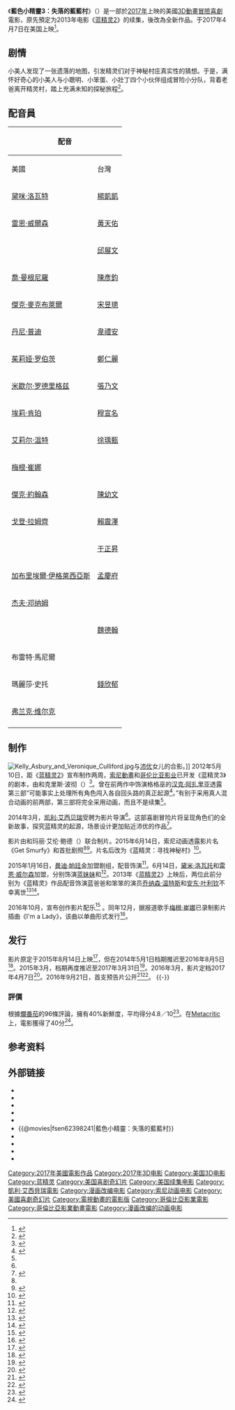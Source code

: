 {{noteTA
|G1=Movie
|G2=Show
|T=zh-tw:藍色小精靈3：失落的藍藍村; zh-hk:藍精靈：迷失的村莊; zh-cn:蓝精灵：寻找神秘村; zh-sg:蓝色小精灵：失落的蓝蓝村
|1=zh-cn:格格巫; zh-tw:賈不妙; zh-hk:加達;
|2=zh-cn:阿兹猫; zh-tw:大笨貓; zh-hk:阿沙;
|3=zh-cn:蓝爸爸; zh-tw:老爸; zh-hk:精靈爸爸;
|4=zh-cn:蓝妹妹; zh-tw:小美人; zh-hk:美芝;
|5=zh-cn:聪聪; zh-tw:小聰明; zh-hk:智多星;
|6=zh-cn:笨笨; zh-tw:小笨蛋; zh-hk:論盡仔;
|7=zh-cn:厌厌; zh-tw:小討厭; zh-hk:嚕囌王;
|8=zh-cn:健健; zh-tw:健健; zh-hk:阿威;
|9=zh-cn:勇勇; zh-tw:小勇敢; 
|10=zh-tw:藍色小精靈：失落的藍藍村; zh-hk:藍精靈：迷失的村莊; zh-cn:蓝精灵：寻找神秘村; zh-sg:蓝色小精灵：失落的蓝蓝村
}}
{{Infobox film
| name           = 藍色小精靈3：失落的藍藍村
| original_name  = ''Smurfs: The Lost Village''
| image          = Smurfs The Lost Village poster.jpg
| caption        = 劇院上映海報
| director       = [[凱利·艾西貝瑞|凱利·艾西貝瑞]]
| producer       = {{link-en|喬丹·克納|Jordan Kerner}}<br />瑪麗·艾倫·鮑德·安德魯斯
| writers        = {{Plainlist|
* 史塔西·哈曼
* {{link-en|派摩拉·羅賓|Pamela Ribon}}
}}
| based_on       = {{based on|[[藍色小精靈|藍色小精靈]]|[[沛優|沛優]]}}
| starring       = {{Plainlist|
* [[黛咪·洛瓦托|黛咪·洛瓦托]]
* [[曼迪·帕廷金|曼迪·帕廷金]]
* [[傑克·麥克布萊爾|傑克·麥克布萊爾]]
* [[丹尼·普迪|丹尼·普迪]]
* [[喬·曼根尼羅|喬·曼根尼羅]]
* [[雷恩·威爾森|雷恩·威爾森]]
* [[蜜雪兒·羅德里奎茲|蜜雪兒·羅德里奎茲]]
* [[梅根·崔娜|梅根·崔娜]]
* [[艾莉爾·溫特|艾莉爾·溫特]]
* [[埃莉·肯珀|埃莉·肯珀]]
* [[茱莉亞·羅勃茲|茱莉亞·羅勃茲]]
}}
| music          = {{link-en|克里斯多福·萊納茲|Christopher Lennertz}}<ref name="filmmusicreporter" />
| cinematography = 
| editing        = 布瑞特·麥儂
| studio         = [[索尼動畫|索尼動畫]]<br>{{link-en|喬丹·克納|Jordan Kerner|克納娛樂公司}}
| distributor    = [[哥倫比亞電影公司|哥倫比亞電影公司]]
| released       = {{film date|2017|3|31|台灣|2017|4|7|美國|2017|4|13|香港|2017|4|21|中国大陆<ref>{{cite web|title=《蓝精灵：寻找神秘村》曝片段集锦 怪物史莱克2导演最新力作 4.21国内上映|url=http://news.mtime.com/2017/03/10/1567185.html|website=Mtime时光网|accessdate=2017-03-10|date=2017-03-10|archive-date=2019-08-22|archive-url=https://web.archive.org/web/20190822231419/http://news.mtime.com/2017/03/10/1567185.html|dead-url=no}}</ref>}}
| runtime        = 90分鐘
| country        = {{USA}}
| language       = 英語
| budget         = {{USD|6,000萬}}<ref name="BO">{{cite web|url=http://www.boxofficemojo.com/movies/?id=smurfs3.htm|title=Smurfs: The Lost Village (2017)|publisher=[[Box_Office_Mojo|Box Office Mojo]]|accessdate=2018-06-09|archive-date=2019-08-03|archive-url=https://web.archive.org/web/20190803032708/https://www.boxofficemojo.com/movies/?id=smurfs3.htm|dead-url=no}}</ref>
| gross          = {{USD|1.97億}}<ref name="BO"/>
| preceded_by    = 《[[蓝精灵2|蓝精灵2]]》
| followed_by    = 
| cn_name        = 蓝精灵3：寻找神秘村
| hk_name        = 藍精靈3：迷失的村莊
| tw_name        = 藍色小精靈3：失落的藍藍村
| sg_name        = 蓝色小精灵3：失落的蓝蓝村
}}
《'''藍色小精靈3：失落的藍藍村'''》（{{lang-en|''Smurfs: The Lost Village''}}）是一部於[[2017年電影|2017年]]上映的美國[[3D電影|3D]][[動畫|動畫]][[冒險電影|冒險]][[喜劇電影|喜劇]]電影，原先預定为2013年电影《[[蓝精灵2|蓝精灵2]]》的续集，後改為全新作品。于2017年4月7日在美国上映<ref>{{Cite web |url=http://variety.com/2012/film/news/sony-already-smurfing-smurfs-3-1118053808/ |title=Threequel script in the works with 'Over the Hedge' scribes |access-date=2014-03-09 |archive-date=2021-03-09 |archive-url=https://web.archive.org/web/20210309051416/https://variety.com/2012/film/news/sony-already-smurfing-smurfs-3-1118053808/ |dead-url=no }}</ref>。

==剧情==
小美人发现了一张遗落的地图，引发精灵们对于神秘村庄真实性的猜想。于是，满怀好奇心的小美人与小聰明、小笨蛋、小壯丁四个小伙伴组成冒险小分队，背着老爸离开精灵村，踏上充满未知的探秘旅程<ref>{{cite web|title=动画版《蓝精灵》内地定档曝新预告 蓝妹妹带领冒险队智斗格格巫 探索新世界|url=http://news.mtime.com/2017/03/09/1567140.html|website=Mtime时光网|accessdate=2017-03-10|date=2017-03-09|archive-date=2019-08-22|archive-url=https://web.archive.org/web/20190822143521/http://news.mtime.com/2017/03/09/1567140.html|dead-url=no}}</ref>。

== 配音員 ==
{| class="wikitable"
!colspan=3|配音
!rowspan=2|角色
|-
!美國
!台灣
!香港
|-
|[[黛咪·洛瓦特|黛咪·洛瓦特]]
|[[楊凱凱|楊凱凱]]
|[[蔡卓妍|蔡卓妍]]
|小美人（Smurfette）
|-
|[[雷恩·威爾森|雷恩·威爾森]]
|[[黃天佑|黃天佑]]
|
|賈不妙（Gargamel）
|-
|{{link-en|曼迪·帕第金|Mandy_Patinkin}}
|[[邱展文|邱展文]]
|[[葉振邦|葉振邦]]
|老爹（Papa Smurf）
|-
|[[喬·曼根尼羅|喬·曼根尼羅]]
|[[陳彥鈞|陳彥鈞]]
|
|小壯丁（Hefty Smurf）
|-
|[[傑克·麥克布萊爾|傑克·麥克布萊爾]]
|[[宋昱璁|宋昱璁]]
|[[黃又南|黃又南]]
|小笨蛋（Clumsy Smurf）
|-
|[[丹尼·普迪|丹尼·普迪]]
|[[韋禮安|韋禮安]]
|[[徐天佑|徐天佑]]
|小聰明（Brainy Smurf）
|-
|[[茱莉娅·罗伯茨|茱莉娅·罗伯茨]]
|[[鄭仁麗|鄭仁麗]]
|
|柳媽（Smurf Willow）
|-
|[[米歇尔·罗德里格兹|米歇尔·罗德里格兹]]
|[[張乃文_(配音員)|張乃文]]
|
|小威風（Smurf Storm）
|-
|[[埃莉·肯珀|埃莉·肯珀]]
|[[穆宣名|穆宣名]]
|
|小花花（Smurf Blossom）
|-
|[[艾莉尔·温特|艾莉尔·温特]]
|[[徐瑀甄|徐瑀甄]]
|
|小百合（Smurf Lily）
|-
|[[梅根·崔娜|梅根·崔娜]]
|
|
|小美樂蒂（Smurf Melody）
|-
|[[傑克·約翰森|傑克·約翰森]]
|[[陳幼文|陳幼文]]
|
|小討厭（Grouchy Smurf）
|-
|[[戈登·拉姆齊|戈登·拉姆齊]]
|[[賴震澤|賴震澤]]
|
|小廚師（Baker Smurf）
|-
|{{link-en|提度斯·伯傑斯|Tituss_Burgess}}
|[[于正昇|于正昇]]
|
|小自戀（Vanity Smurf）
|-
|[[加布里埃爾·伊格萊西亞斯|加布里埃爾·伊格萊西亞斯]]
|[[孟慶府|孟慶府]]
|
|小搗蛋（Jokey Smurf）
|-
|[[杰夫·邓纳姆|杰夫·邓纳姆]]
|
|
|小農夫（Farmer Smurf）
|-
|{{link-en|凱利·阿斯布瑞|Kelly_Asbury}}
|[[魏德翰|魏德翰]]
|
|小八卦（Nosey Smurf）
|-
|布雷特·馬尼爾
|
|
|飄蟲（Snappy Bug）
|-
|瑪麗莎·史托
|[[錢欣郁|錢欣郁]]
|
|小碧玉（Smurf Jade）
|-
|[[弗兰克·维尔克|弗兰克·维尔克]]
|
|
|大笨貓（Azrael）
|-
|{{link-en|迪·布萊德利·貝克|Dee_Bradley_Baker}}
|
|
|蒙蒂（Monty）
|}

==制作==
[[File:Kelly_Asbury_and_Veronique_Culliford.jpg|thumb]]与[[沛优|沛优]]女儿的合影。]]
2012年5月10日，距《[[蓝精灵2|蓝精灵2]]》宣布制作两周，[[索尼動畫|索尼動畫]]和[[哥伦比亚影业|哥伦比亚影业]]已开发《蓝精灵3》的剧本，由{{le|凯利·柯克帕特里克|Karey Kirkpatrick}}和克里斯·波彻（{{lang|en|Chris Poche}}）<ref name=Variety>{{cite news|title=Sony already smurfing Smurfs 3|url=http://www.variety.com/article/VR1118053808|accessdate=2015-01-17|work=Variety.com|date=2012-04-26|archive-date=2012-12-29|archive-url=https://web.archive.org/web/20121229013613/http://www.variety.com/article/VR1118053808/|dead-url=no}}</ref>。曾在前两作中饰演格格巫的[[汉克·阿扎里亚|汉克·阿扎里亚]]透露第三部“可能事实上处理所有角色闯入各自回头路的真正起源<ref>{{cite web | url=http://www.comingsoon.net/news/movienews.php?id=106456 | title=Exclusive: The Smurfs 3 Will Include an Origin Story | publisher=ComingSoon.net | date=2013-07-14 | accessdate=2015-01-17 | last=Nemiroff | first=Perri | archive-date=2013-10-12 | archive-url=https://web.archive.org/web/20131012012129/http://www.comingsoon.net/news/movienews.php?id=106456 | dead-url=no }}</ref>。”有别于采用真人混合动画的前两部，第三部将完全采用动画，而且不是续集<ref name=PRNSonySlate/>。

2014年3月，[[凯利·艾西贝瑞|凯利·艾西贝瑞]]受聘为影片导演<ref name=PRNSonySlate/>。这部喜剧冒险片将呈现角色们的全新故事，探究蓝精灵的起源，场景设计更加贴近沛优的作品<ref name="PRNSonySlate">{{cite press release | url=http://www.prnewswire.com/news-releases/sony-pictures-animation-unveils-updated-production-slate-249842691.html | title=Sony Pictures Animation Unveils Updated Production Slate | publisher=PR Newswire | date=2014-03-12 | accessdate=2015-01-17 | author=Sony Pictures Animation | archive-date=2021-05-06 | archive-url=https://web.archive.org/web/20210506134800/http://www.prnewswire.com/news-releases/sony-pictures-animation-unveils-updated-production-slate-249842691.html | dead-url=no }}</ref>。

影片由{{le|乔丹·克纳|Jordan Kerner}}和玛丽·艾伦·鲍德（{{lang|en|Mary Ellen Bauder}}）联合制片。2015年6月14日，索尼动画透露影片名《Get Smurfy》和首批剧照<ref name="DeadlineGetSmurfy" /><ref>{{cite news|title='Get Smurfy': First Look at Demi Lovato, Rainn Wilson-Voiced Film|url=http://www.hollywoodreporter.com/news/get-smurfy-first-look-at-802378|accessdate=2015-09-05|work=hollywoodreporter.com|date=2015-06-14|archive-date=2021-02-11|archive-url=https://web.archive.org/web/20210211183555/https://www.hollywoodreporter.com/news/get-smurfy-first-look-at-802378|dead-url=no}}</ref>。片名后改为《蓝精灵：寻找神秘村》<ref>{{cite web | url=http://www.usatoday.com/story/life/movies/2016/02/11/smurfs-lost-village-sneak-peek-joe-manganiello-jack-mcbrayer/80182954/# | title=Sneak peek: Joe Manganiello, Jack McBrayer are new blue crew in 'Smurfs' | work=USA Today | date=2016-02-12 | accessdate=2016-02-14 | last=Alexander | first=Bryan | archive-date=2021-01-22 | archive-url=https://web.archive.org/web/20210122061649/https://www.usatoday.com/story/life/movies/2016/02/11/smurfs-lost-village-sneak-peek-joe-manganiello-jack-mcbrayer/80182954/ | dead-url=no }}</ref>。

2015年1月16日，[[曼迪·帕廷金|曼迪·帕廷金]]加盟剧组，配音饰演{{le|蓝爸爸|Papa Smurf}}<ref name="PatinkinCast">{{cite news | first1=Borys | last1=Kit | url=http://www.hollywoodreporter.com/heat-vision/homeland-star-voice-papa-smurf-764395 | title='Homeland' Star to Voice Papa Smurf in Animated Movie | work=The Hollywood Reporter | date=2015-01-16 | accessdate=2015-01-17 | last2=Siegel | first2=Tatiana | archive-date=2021-01-26 | archive-url=https://web.archive.org/web/20210126125335/https://www.hollywoodreporter.com/heat-vision/homeland-star-voice-papa-smurf-764395 | dead-url=no }}</ref>。6月14日，[[黛米·洛瓦托|黛米·洛瓦托]]和[[雷恩·威尔森|雷恩·威尔森]]加盟，分别饰演[[蓝妹妹|蓝妹妹]]和{{le|格格巫|Gargamel}}<ref name=DeadlineGetSmurfy>{{cite web|last1=Lowe|first1=Kinsey|title=‘Get Smurfy’ Unveiled: Demi Lovato Joins As Smurfette, Rainn Wilson As Gargamel|url=http://deadline.com/2015/06/get-smurfy-demi-lovato-as-smurfette-rainn-willson-as-gargamel-mandy-patinkin-as-papa-smurf-1201442625/|publisher=Deadline|accessdate=2015-09-05|date=2015-06-14|archive-date=2021-02-26|archive-url=https://web.archive.org/web/20210226045126/https://deadline.com/2015/06/get-smurfy-demi-lovato-as-smurfette-rainn-willson-as-gargamel-mandy-patinkin-as-papa-smurf-1201442625/|dead-url=no}}</ref>。2013年《[[蓝精灵2|蓝精灵2]]》上映后，两位此前分别为《蓝精灵》作品配音饰演蓝爸爸和笨笨的演员[[乔纳森·温特斯|乔纳森·温特斯]]和[[安东·叶利钦|安东·叶利钦]]不幸离世<ref>{{cite news |url=http://www.hollywoodreporter.com/news/jonathan-winters-dies-at-87-438626 |title=Jonathan Winters Dies at 87 |publisher=Hollywood Reporter |first=Duane |last=Byrge |date=2013-04-12 |accessdate=2017-03-10 |archive-date=2021-03-04 |archive-url=https://web.archive.org/web/20210304160709/https://www.hollywoodreporter.com/news/jonathan-winters-dies-at-87-438626 |dead-url=no }}</ref><ref>{{cite web | url = https://www.theguardian.com/global/2016/jun/20/anton-yelchin-obituary-film-actor | work = The Guardian | accessdate = 2016-11-19 | title = Anton Yelchin obituary | archive-date = 2021-02-13 | archive-url = https://web.archive.org/web/20210213125124/https://www.theguardian.com/global/2016/jun/20/anton-yelchin-obituary-film-actor | dead-url = no }}</ref>。

2016年10月，{{le|克里斯托弗·莱纳兹|Christopher Lennertz}}宣布创作影片配乐<ref name="filmmusicreporter">{{cite web | url=http://filmmusicreporter.com/2016/10/11/christopher-lennertz-to-score-sony-pictures-animations-smurfs-the-lost-village/ | title=Christopher Lennertz to score Smurfs: The Lost Village | publisher=filmmusicreporter.com | accessdate=2016-10-11 | archive-date=2021-01-29 | archive-url=https://web.archive.org/web/20210129033135/http://filmmusicreporter.com/2016/10/11/christopher-lennertz-to-score-sony-pictures-animations-smurfs-the-lost-village/ | dead-url=no }}</ref>
。同年12月，据报道歌手[[梅根·崔娜|梅根·崔娜]]已录制影片插曲《I'm a Lady》，该曲以单曲形式发行<ref>{{cite web|url=http://www.showbizjunkies.com/music/meghan-trainor-song-smurfs-the-lost-village/|title=Meghan Trainor Writes "I'm a Lady" for 'Smurfs: The Lost Village'|date=2016-12-05|accessdate=2016-12-09|archive-date=2020-10-31|archive-url=https://web.archive.org/web/20201031132705/https://www.showbizjunkies.com/music/meghan-trainor-song-smurfs-the-lost-village/|dead-url=no}}</ref>。

== 发行 ==
影片原定于2015年8月14日上映<ref>{{cite web|last=Chitwood|first=Adam|title=FAULT IN OUR STARS Set for June 6, 2014; THE MAZE RUNNER Pushed to September 19, 2014; SMURFS 3 and THE BOOK THIEF Moved|url=https://collider.com/fault-in-our-stars-movie-release-date-june-6-2014/|publisher=Collider.com|accessdate=2015-01-17|date=2013-10-05|archive-date=2015-08-29|archive-url=https://web.archive.org/web/20150829090510/http://collider.com/fault-in-our-stars-movie-release-date-june-6-2014/|dead-url=no}}</ref>，但在2014年5月1日档期推迟至2016年8月5日<ref>{{cite web |url=http://www.deadline.com/2014/05/goosebumps-release-date-smurfs-reboot-august-2016/ |title=A Sony Switcheroo: 'Smurfs' Reboot Pushed To 2016, 'Goosebumps' Moved Up To Summer 2015 |publisher=Deadline.com |date=2014-05-01 |accessdate=2015-01-17 |deadurl=yes |archiveurl=https://web.archive.org/web/20140503014729/http://www.deadline.com/2014/05/goosebumps-release-date-smurfs-reboot-august-2016/ |archivedate=2014-05-03 }}</ref>。2015年3月，档期再度推迟至2017年3月31日<ref>{{cite web | url=http://www.hollywoodreporter.com/news/sony-sets-release-date-next-784501 | title=Sony Sets Release Date for Next 'Smurfs' Movie | work=The Hollywood Reporter | date=2015-03-25 | accessdate=2015-03-30 | author=Gregg Kidlay | archive-date=2021-01-25 | archive-url=https://web.archive.org/web/20210125192354/https://www.hollywoodreporter.com/news/sony-sets-release-date-next-784501 | dead-url=no }}</ref>。2016年3月，影片定档2017年4月7日<ref>{{cite web | url=http://www.comingsoon.net/movies/news/676055-sony-pictures-cinemacon#/slide/1 | title=Sony Pictures Teases The Dark Tower, MIB 23, Passengers and More at CinemaCon | publisher=Comingsoon.net | date=2016-04-13 | accessdate=2016-05-03 | author=Silas Lesnick | archive-date=2021-03-08 | archive-url=https://web.archive.org/web/20210308071244/https://www.comingsoon.net/movies/news/676055-sony-pictures-cinemacon#/slide/1 | dead-url=no }}</ref>。2016年9月21日，首支预告片公开<ref>{{cite web | url=http://www.cartoonbrew.com/feature-film/smurfs-lost-village-teaser-released-143194.html | title='Smurfs: The Lost Village' Teaser Released | work=Cartoon Brew | date=2016-09-21 | accessdate=2016-09-22 | archive-date=2019-12-01 | archive-url=https://web.archive.org/web/20191201133816/https://www.cartoonbrew.com/feature-film/smurfs-lost-village-teaser-released-143194.html | dead-url=no }}</ref><ref>{{cite web | url=https://www.youtube.com/watch?v=9NO8wk4n1Cs | title=SMURFS: THE LOST VILLAGE - Official Teaser Trailer (HD) - YouTube | publisher=YouTube | date=2016-09-21 | accessdate=2016-09-22 | archive-date=2021-05-07 | archive-url=https://web.archive.org/web/20210507041353/https://www.youtube.com/watch?v=9NO8wk4n1Cs | dead-url=no }}</ref>。
{{-}}
=== 評價 ===
根據[[爛番茄|爛番茄]]的96條評論，擁有40%新鮮度，平均得分4.8／10<ref>{{cite web|url=https://www.rottentomatoes.com/m/smurfs_the_lost_village/|title=Smurfs: The Lost Village (2017)|publisher=[[Rotten_Tomatoes|Rotten Tomatoes]]|accessdate=2018-12-31|archive-date=2021-01-25|archive-url=https://web.archive.org/web/20210125054717/https://www.rottentomatoes.com/m/smurfs_the_lost_village|dead-url=no}}</ref>。在[[Metacritic|Metacritic]]上，電影獲得了40分<ref>{{cite web|url=https://www.metacritic.com/movie/smurfs-the-lost-village|title=Smurfs: The Lost Village|publisher=[[CBS|CBS]]|work=[[Metacritic|Metacritic]]|accessdate=2018-12-31|archive-date=2021-01-22|archive-url=https://web.archive.org/web/20210122085527/https://www.metacritic.com/movie/smurfs-the-lost-village|dead-url=no}}</ref>。

==参考资料==
{{Reflist|2}}

==外部链接==
*{{imdb title|2398241|藍色小精靈：失落的藍藍村}}
*{{Rotten Tomatoes|smurfs_the_lost_village|藍色小精靈：失落的藍藍村}}
*{{Mojo title|smurfs3|藍色小精靈：失落的藍藍村}}
*{{amg movie|565319|藍色小精靈：失落的藍藍村}}
*{{metacritic film|smurfs-the-lost-village|藍色小精靈：失落的藍藍村}}
*{{@movies|fsen62398241|藍色小精靈：失落的藍藍村}}
*{{Yahoomovie id|6516|藍色小精靈：失落的藍藍村}}
*{{Yahoo-movie-hk title|E9bE8|藍色小精靈：失落的藍藍村}}
*{{Mtime|208054|藍色小精靈：失落的藍藍村}}
*{{Douban|title=藍色小精靈：失落的藍藍村}}

{{索尼動畫}}
{{Kelly Asbury}}
{{DEFAULTSORT:Smurfs 3}}
[[Category:2017年美國電影作品|Category:2017年美國電影作品]]
[[Category:2017年3D电影|Category:2017年3D电影]]
[[Category:美国3D电影|Category:美国3D电影]]
[[Category:蓝精灵|Category:蓝精灵]]
[[Category:美国喜剧奇幻片|Category:美国喜剧奇幻片]]
[[Category:美国续集电影|Category:美国续集电影]]
[[Category:凱利·艾西貝瑞電影|Category:凱利·艾西貝瑞電影]]
[[Category:漫画改编电影|Category:漫画改编电影]]
[[Category:索尼动画电影|Category:索尼动画电影]]
[[Category:美國喜劇奇幻片|Category:美國喜劇奇幻片]]
[[Category:電視動畫的電影版|Category:電視動畫的電影版]]
[[Category:哥倫比亞影業電影|Category:哥倫比亞影業電影]]
[[Category:哥倫比亞影業動畫電影|Category:哥倫比亞影業動畫電影]]
[[Category:漫画改编的动画电影|Category:漫画改编的动画电影]]